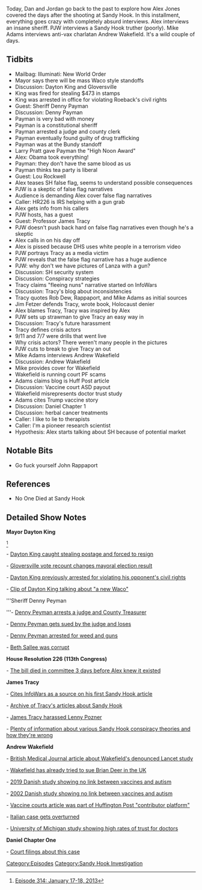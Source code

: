{{DEFAULTSORT:
    #_EPISODE_0297:January 17-18, 2013
}}{{Episode
    | title             = January 17-18, 2013
    | caption           = Listen to this episode on [https://knowledgefight.libsyn.com/knowledge-fight-january-17-18-2013 Libsyn] [https://open.spotify.com/episode/0st1CBuKmBLbKYDN98LDGv Spotify], Read the [[Transcript/297: January 17-18, 2013|Unofficial Transcript]]
    | episodeNumber     = 297
    | length            = 02:24:03
    | airDate           = May 17, 2019
    | coverageStartDate = January 17, 2013
    | coverageEndDate   = January 18, 2013
    | episodeType       = [[:Category:Sandy Hook Investigation|Sandy Hook Investigation]]
    | appearance        = [[Dayton King]], [[William "Bill" Roeback Jr]], [[Larry Pratt]], [[Lou Rockwell]], [[Denny Payman]], [[James Tracy]], [[Paul Joseph Watson]], [[Adam Lanza]], [[Rob Dew]], [[John Rappaport]], [[Mike Adams]], [[Jim Fetzer]], [[Andrew Wakefield]], [[Pioneer Research Scientist]]
    | oocDrop           = Obama is not my father, I'm my father
    | previousEpisode   = [[296: May 8, 2019]]
    | nextEpisode       = [[298: January 20-23, 2013]]
}}

{{Stub}}

Today, Dan and Jordan go back to the past to explore how Alex Jones covered the days after the shooting at Sandy Hook. In this installment, everything goes crazy with completely absurd interviews. Alex interviews an insane sheriff. PJW interviews a Sandy Hook truther (poorly). Mike Adams interviews anti-vax charlatan Andrew Wakefield. It's a wild couple of days.

==Tidbits==

*Mailbag: Illuminati: New World Order
*Mayor says there will be mass Waco style standoffs
*Discussion: Dayton King and Gloversville
*King was fired for stealing $473 in stamps
*King was arrested in office for violating Roeback's civil rights
*Guest: Sheriff Denny Payman
*Discussion: Denny Payman
*Payman is very bad with money
*Payman is a constitutional sheriff
*Payman arrested a judge and county clerk
*Payman eventually found guilty of drug trafficking
*Payman was at the Bundy standoff
*Larry Pratt gave Payman the "High Noon Award"
*Alex: Obama took everything!
*Payman: they don't have the same blood as us
*Payman thinks tea party is liberal
*Guest: Lou Rockwell
*Alex teases SH false flag, seems to understand possible consequences
*PJW is a skeptic of false flag narratives
*Audience is demanding Alex cover false flag narratives
*Caller: HR226 is IRS helping with a gun grab
*Alex gets info from his callers
*PJW hosts, has a guest
*Guest: Professor James Tracy
*PJW doesn't push back hard on false flag narratives even though he's a skeptic
*Alex calls in on his day off
*Alex is pissed because DHS uses white people in a terrorism video
*PJW portrays Tracy as a media victim
*PJW reveals that the false flag narrative has a huge audience
*PJW: why don't we have pictures of Lanza with a gun?
*Discussion: SH security system
*Discussion: Conspiracy strategies
*Tracy claims "fleeing nuns" narrative started on InfoWars
*Discussion: Tracy's blog about inconsistencies
*Tracy quotes Rob Dew, Rappaport, and Mike Adams as initial sources
*Jim Fetzer defends Tracy, wrote book, Holocaust denier
*Alex blames Tracy, Tracy was inspired by Alex
*PJW sets up strawman to give Tracy an easy way in
*Discussion: Tracy's future harassment
*Tracy defines crisis actors
*9/11 and 7/7 were drills that went live
*Why crisis actors? There weren't many people in the pictures
*PJW cuts to break to give Tracy an out
*Mike Adams interviews Andrew Wakefield
*Discussion: Andrew Wakefield
*Mike provides cover for Wakefield
*Wakefield is running court PF scams
*Adams claims blog is Huff Post article
*Discussion: Vaccine court ASD payout
*Wakefield misrepresents doctor trust study
*Adams cites Trump vaccine story
*Discussion: Daniel Chapter 1
*Discussion: herbal cancer treatments
*Caller: I like to lie to therapists
*Caller: I'm a pioneer research scientist
*Hypothesis: Alex starts talking about SH because of potential market

==Notable Bits==

*Go fuck yourself John Rappaport

==References==

*No One Died at Sandy Hook

==Detailed Show Notes==

'''Mayor Dayton King'''

<ref>[https://knowledgefight.com/research/2019/5/19/episode-314-january-17-18-2013 Episode 314: January 17-18, 2013]</ref>

- [https://dailygazette.com/article/2019/01/09/gloversville-mayor-admits-misconduct-will-resign Dayton King caught stealing postage and forced to resign]

- [https://wnyt.com/news/wrong-winner-declared-in-gloversville-fulton-county-mayoral-race-william-rowback-jr-dayton-king/4676648/ Gloversville vote recount changes mayoral election result]

- [https://www.news10.com/news/local-news/gloversville-mayor-dayton-king-settles-charges-from-2017-mayoral-debate/1433718963 Dayton King previously arrested for violating his opponent's civil rights]

- [https://www.youtube.com/watch?v=NOgkLgw3I44 Clip of Dayton King talking about "a new Waco"]

'''Sheriff Denny Peyman

'''- [https://www.kentucky.com/news/politics-government/article44466681.html Denny Peyman arrests a judge and County Treasurer]

- [https://www.kentucky.com/news/politics-government/article44601069.html Denny Peyman gets sued by the judge and loses]

- [https://www.kentucky.com/news/state/article172100602.html Denny Peyman arrested for weed and guns]

- [https://www.justice.gov/opa/pr/former-kentucky-county-treasurer-indicted-fraud-and-identity-theft Beth Sallee was corrupt]

'''House Resolution 226 (113th Congress)'''

- [https://www.congress.gov/bill/113th-congress/house-bill/226 The bill died in committee 3 days before Alex knew it existed]

'''James Tracy'''

- [http://memoryholeblog.org/2012/12/20/analyzing-the-newtown-narrative-sandy-hooks-disappearing-shooter-suspects/ Cites InfoWars as a source on his first Sandy Hook article]

- [http://memoryholeblog.org/tag/sandy-hook-elementary/page/37/ Archive of Tracy's articles about Sandy Hook]

- [https://www.sun-sentinel.com/opinion/commentary/sfl-on-sandy-hook-anniversary-two-parents-target-fau-professor-who-taunts-family-victims-20151210-story.html James Tracy harassed Lenny Pozner]

- [http://www.crisisactorsguild.com/tag/nobody-died-at-sandy-hook/ Plenty of information about various Sandy Hook conspiracy theories and how they're wrong]

'''Andrew Wakefield'''

- [https://www.bmj.com/content/342/bmj.c5347 British Medical Journal article about Wakefield's denounced Lancet study]

- [https://briandeer.com/solved/slapp-introduction.htm Wakefield has already tried to sue Brian Deer in the UK]

- [https://annals.org/aim/fullarticle/2727726/measles-mumps-rubella-vaccination-autism-nationwide-cohort-study 2019 Danish study showing no link between vaccines and autism]

- [https://www.nejm.org/doi/full/10.1056/NEJMoa021134 2002 Danish study showing no link between vaccines and autism]

- [https://www.huffpost.com/entry/post2468343_n_2468343 Vaccine courts article was part of Huffington Post "contributor platform"]

- [https://www.skepticalraptor.com/skepticalraptorblog.php/italian-mmr-autism-decision-overturned/ Italian case gets overturned]

- [https://www.ncbi.nlm.nih.gov/pubmed/21502236 University of Michigan study showing high rates of trust for doctors]

'''Daniel Chapter One'''

- [https://www.ftc.gov/enforcement/cases-proceedings/082-3085/daniel-chapter-one Court filings about this case]

[[Category:Episodes]]
[[Category:Sandy Hook Investigation]]
